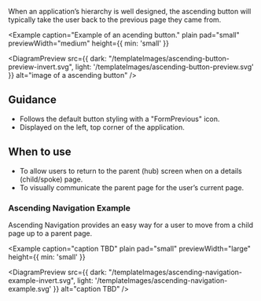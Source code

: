
When an application’s hierarchy is well designed, the ascending button will typically take the user 
back to the previous page they came from.

<Example 
  caption="Example of an acending button." 
  plain 
  pad="small"
  previewWidth="medium"
  height={{ min: 'small' }}
>
  <DiagramPreview 
    src={{
      dark: "/templateImages/ascending-button-preview-invert.svg",
      light: '/templateImages/ascending-button-preview.svg'
    }} 
    alt="image of a ascending button" />
</Example>

## Guidance
- Follows the default button styling with a "FormPrevious" icon.
- Displayed on the left, top corner of the application.

## When to use
- To allow users to return to the parent (hub) screen when on a details (child/spoke) page.
- To visually communicate the parent page for the user’s current page.

### Ascending Navigation Example
Ascending Navigation provides an easy way for a user to move from a child page up to a parent page.

<Example 
  caption="caption TBD" 
  plain 
  pad="small"
  previewWidth="large"
  height={{ min: 'small' }}
>
  <DiagramPreview 
    src={{
      dark: "/templateImages/ascending-navigation-example-invert.svg",
      light: '/templateImages/ascending-navigation-example.svg'
    }} 
    alt="caption TBD" />
</Example>